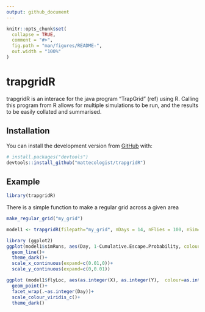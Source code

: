 ```yaml
---
output: github_document
---
```


<!-- README.md is generated from README.Rmd. Please edit that file -->

```r
knitr::opts_chunk$set(
  collapse = TRUE,
  comment = "#>",
  fig.path = "man/figures/README-",
  out.width = "100%"
)
```

# trapgridR

<!-- badges: start -->
<!-- badges: end -->

trapgridR is an interace for the java program "TrapGrid" (ref) using R. Calling this program from R allows for multiple simulations to be run, and the results to be easily collated and summarised.

## Installation

You can install the development version from [GitHub](https://github.com/) with:

``` r
# install.packages("devtools")
devtools::install_github("mattecologist/trapgridR")
```
## Example

```r
library(trapgridR)
```

There is a simple function to make a regular grid across a given area
```r
make_regular_grid("my_grid")
```


```r
model1 <- trapgridR(filepath="my_grid", nDays = 14, nFlies = 100, nSim=10, D=10^5)
```
```r
library (ggplot2)
ggplot(model1$simRuns, aes(Day, 1-Cumulative.Escape.Probability, colour=SimRun, group=SimRun))+
  geom_line()+
  theme_dark()+
  scale_x_continuous(expand=c(0.01,0))+
  scale_y_continuous(expand=c(0,0.01))

```

```r
ggplot (model1$flyLoc, aes(as.integer(X), as.integer(Y),  colour=as.integer(Simulation.Number)))+
  geom_point()+
  facet_wrap(.~as.integer(Day))+
  scale_colour_viridis_c()+
  theme_dark()

```
